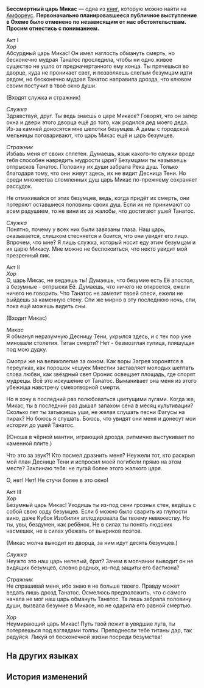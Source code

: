 {{Книга Инфобокс
|id           = 435
|Название     = Бессмертный царь Микас
|Изображение  = Предмет The Immortal King Mikas.png
|Мир          = Амфореус
|Томов        = 1
|Автор        = <!--нужно добавить-->
|Описание     = Изначально эту пьесу должны были играть в Охеме. Она повествует о деяниях царя Микаса, который пытался обмануть Танатос. В конце концов, его наказали титаны.
|Том1         = {{tx}}
|Источник1    = {{tx|Отсутствует источник}}
|Персонажи    = 
|Фракции      = 
}}
'''Бессмертный царь Микас''' — одна из [[Книги|книг]], которую можно найти на [[Амфореус]].
<!--
==Получение==
<gallery>
Книга НАЗВАНИЕ.png|НАЗВАНИЕ
Локация НАЗВАНИЕ.png|Расположение на карте. Ближайший пространственный якорь «[[НАЗВАНИЕ]]»
</gallery>
-->
'''Первоначально планировавшееся публичное выступление в Охеме было отменено по независящим от нас обстоятельствам. Просим отнестись с пониманием.'''

Акт I<br />
''Хор''<br />
Абсурдный царь Микас! Он имел наглость обмануть смерть, но бесконечно мудрая Танатос проследила, чтобы ни одно живое существо не ушло от предначертанного ему конца. Ты прячешься во дворце, куда не проникает свет, и позволяешь слепым безумцам идти рядом, но бесконечно мудрая Танатос направила дрозда, что клювом своим постучит в твоё окно души.

(Входят служка и стражник)

''Служка''<br />
Здравствуй, друг. Ты ведь знаешь о царе Микасе? Говорят, что он запер окна и двери этого дворца ещё до того, как родился дед моего деда. Из-за камней доносятся мне шепотки безумцев. А дамы с городской мельницы поговаривают, что царь Микас ещё и царь безумцев.

''Стражник''<br />
Избавь меня от своих сплетен. Думаешь, язык какого-то служки вроде тебя способен навредить мудрости царя? Безумцами ты называешь отпрысков Танатос. Половину их души забрала Река душ. Только благодаря тому, что они живут здесь, их не видит Десница Тени. Но среди множества сломленных душ царь Микас по-прежнему сохраняет рассудок.

Не отмахивайся от этих безумцев, ведь, когда придёт их смерть, они потеряют оставшиеся половины своих душ. Если их не принимают со всем радушием, то не вини их за жалобы, что достигают ушей Танатос.

''Служка''<br />
Понятно, почему у всех них были завязаны глаза. Наш царь, оказывается, слишком стесняется и боится, что они увидят его лицо. Впрочем, что мне? Я лишь служка, который носит еду этим безумцам и их царю Микасу. Мне можно не беспокоиться, что некто увидит мой презренный лик.

Акт II<br />
''Хор''<br />
О, царь Микас, не ведаешь ты! Думаешь, что безумие есть Её апостол, а безумные - отпрыски Её. Думаешь, что ничего не откроется, ежели ничего не говорить. Что Танатос не заметит твоей спеси, ежели не выйдешь за каменную стену. Спи же мирно в эту последнюю ночь, спи, пока ещё можешь видеть сны.

(Входит Микас)

''Микас''<br />
Я обманул неразумную Десницу Тени, укрылся здесь, и с тех пор уже миновали столетия. Титан смерти? Нет - безмозглая тупица, пляшущая под мою дудку.

Смотри же на великолепие за окном. Как воры Загрея хоронятся в переулках, как порошок чешуек Мнестии заставляет молодых шептать слова любви, как звёздный свет Оронис освещает площадь, где спорят мудрецы. Всё это искушение от Танатос. Выманивает она меня из этого убежища навстречу смехотворной смерти.

Но я хочу в последний раз полюбоваться цветущими лугами. Когда же, Микас, ты в последний раз дышал запахом сена в месяц культивации? Сколько лет ты затыкаешь уши, не желая слушать песни Фагусы на пирах? Но боюсь я слушать. Боюсь, что увидят они меня и донесут мои истории до ушей Танатос.

(Юноша в чёрной мантии, играющий дрозда, ритмично выстукивает по каменной плите.)

Что это за звук?! Кто посмел дразнить меня? Неужели тот, кто раскрыл мой план Деснице Тени и испросил моей погибели прямо на этом месте? Заклинаю тебя: не пугай более этого жалкого царя.

О, нет! Нет! Не стучи более в это окно!

Акт III<br />
''Хор''<br />
Безумный царь Микас! Уходишь ты из-под сени грозных стен, ведёшь с собой свою орду безумцев. Если б можно было сварить из глупости вино, даже Кубок Изобилия аплодировала бы твоему невежеству. Но ты, увы, бездумен, как ребёнок. Не в силах ты понять людских насмешек, не в силах убежать от выкриков поэтов.

(Микас молча выходит из дворца, за ним идут десять безумцев.)

''Служка''<br />
Неужто это наш царь нелепый, брат? Зачем в молчании выводит он не видящих безумцев, словно родных, из-под защиты его бастиона?

''Стражник''<br />
Не спрашивай меня, ибо знаю я не больше твоего. Правду может ведать лишь дрозд Танатос. Осмелюсь предположить, что с самого начала не мог наш царь обмануть Танатос. Та лишь забрала половину души, вызвала безумие в Микасе, но не одарила его равной смертью.

''Хор''<br />
Неумирающий царь Микас! Путь твой лежит в увядшие луга, ты потеряешься под взглядами толпы. Преподнесли тебе титаны дар, так радуйся. Ликуй от бесконечной жизни посреди безумства!

==На других языках==
{{На других языках
|en   = The Immortal King Mikas
|zhs  = 不死的弥卡斯王
|zht  = 不死的彌卡斯王
|ja   = 不死身のミカース王
|ko   = 불사의 미카스 왕
|es   = El rey Mikas inmortal
|fr   = Mikas, le roi immortel
|ru   = Бессмертный царь Микас
|th   = ราชา Mikas ผู้เป็นอมตะ
|vi   = Vua Mikas Bất Tử
|de   = Der unsterbliche König Mikas
|id   = Raja Mikas yang Abadi
|pt   = O Imortal Rei Mikas
}}

==История изменений==
{{История изменений|3.0}}